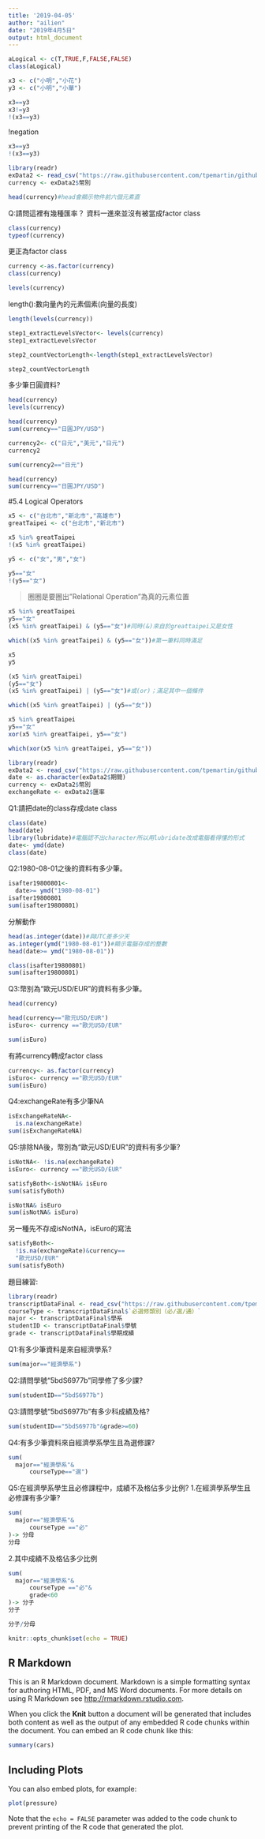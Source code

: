 ```yaml
---
title: '2019-04-05'
author: "ailien"
date: "2019年4月5日"
output: html_document
---
```

```r
aLogical <- c(T,TRUE,F,FALSE,FALSE)
class(aLogical)
```


```r
x3 <- c("小明","小花")
y3 <- c("小明","小華")
```

```r
x3==y3
x3!=y3
!(x3==y3)
```
!negation
```r
x3==y3
!(x3==y3)
```

```r
library(readr)
exData2 <- read_csv("https://raw.githubusercontent.com/tpemartin/github-data/master/exData2.csv")
currency <- exData2$幣別
```

```r
head(currency)#head會顯示物件前六個元素直
```
Q:請問這裡有幾種匯率？
資料一進來並沒有被當成factor class

```r
class(currency)
typeof(currency)
```
更正為factor class

```r
currency <-as.factor(currency)
class(currency)
```

```r
levels(currency)
```

length():數向量內的元素個素(向量的長度)
```r
length(levels(currency))
```

```r
step1_extractLevelsVector<- levels(currency)
step1_extractLevelsVector
```

```r
step2_countVectorLength<-length(step1_extractLevelsVector)
```

```r
step2_countVectorLength
```

多少筆日圓資料?

```r
head(currency)
levels(currency)
```

```r
head(currency)
sum(currency=="日圓JPY/USD")
```


```r
currency2<- c("日元","美元","日元")
currency2
```

```r
sum(currency2=="日元")
```
```r
head(currency)
sum(currency=="日圓JPY/USD")
```

#5.4 Logical Operators

```r
x5 <- c("台北市","新北市","高雄市")
greatTaipei <- c("台北市","新北市")

x5 %in% greatTaipei
!(x5 %in% greatTaipei)
```

```r
y5 <- c("女","男","女")

y5=="女"
!(y5=="女")
```

>圈圈是要圈出"Relational Operation"為真的元素位置

```r
x5 %in% greatTaipei
y5=="女"
(x5 %in% greatTaipei) & (y5=="女")#同時(&)來自於greattaipei又是女性
```

```r
which((x5 %in% greatTaipei) & (y5=="女"))#第一筆料同時滿足
```

```r
x5
y5
```

```r
(x5 %in% greatTaipei) 
(y5=="女")
(x5 %in% greatTaipei) | (y5=="女")#或(or)；滿足其中一個條件
```

```r
which((x5 %in% greatTaipei) | (y5=="女"))
```

```r
x5 %in% greatTaipei
y5=="女"
xor(x5 %in% greatTaipei, y5=="女")
```

```r
which(xor(x5 %in% greatTaipei, y5=="女"))
```

```r
library(readr)
exData2 <- read_csv("https://raw.githubusercontent.com/tpemartin/github-data/master/exData2.csv")
date <- as.character(exData2$期間)
currency <- exData2$幣別
exchangeRate <- exData2$匯率
```

Q1:請把date的class存成date class
```r
class(date)
head(date)
library(lubridate)#電腦認不出character所以用lubridate改成電腦看得懂的形式
date<- ymd(date)
class(date)
```

Q2:1980-08-01之後的資料有多少筆。
```r
isafter19800801<-
  date>= ymd("1980-08-01")
isafter19800801
sum(isafter19800801)
```
分解動作
```r
head(as.integer(date))#與UTC差多少天
as.integer(ymd("1980-08-01"))#顯示電腦存成的整數
head(date>= ymd("1980-08-01"))
```

```r
class(isafter19800801)
sum(isafter19800801)
```

Q3:幣別為“歐元USD/EUR”的資料有多少筆。

```r
head(currency)

```
```r
head(currency=="歐元USD/EUR")
isEuro<- currency =="歐元USD/EUR"
```

```r
sum(isEuro)
```
有將currency轉成factor class
```r
currency<- as.factor(currency)
isEuro<- currency =="歐元USD/EUR"
sum(isEuro)
```

Q4:exchangeRate有多少筆NA
```r
isExchangeRateNA<-
  is.na(exchangeRate)
sum(isExchangeRateNA)
```
Q5:排除NA後，幣別為“歐元USD/EUR”的資料有多少筆?

```r
isNotNA<- !is.na(exchangeRate)
isEuro<- currency =="歐元USD/EUR"
```

```r
satisfyBoth<-isNotNA& isEuro
sum(satisfyBoth)
```
```r
isNotNA& isEuro
sum(isNotNA& isEuro)
```


另一種先不存成isNotNA，isEuro的寫法
```r
satisfyBoth<-
  !is.na(exchangeRate)&currency==
  "歐元USD/EUR"
sum(satisfyBoth)
```
題目練習:
```r
library(readr)
transcriptDataFinal <- read_csv("https://raw.githubusercontent.com/tpemartin/github-data/master/transcriptDataFinal.csv")
courseType <- transcriptDataFinal$`必選修類別（必∕選∕通）`
major <- transcriptDataFinal$學系
studentID <- transcriptDataFinal$學號
grade <- transcriptDataFinal$學期成績
```

Q1:有多少筆資料是來自經濟學系?

```r
sum(major=="經濟學系")
```

Q2:請問學號“5bdS6977b”同學修了多少課?
```r
sum(studentID=="5bdS6977b")
```

Q3:請問學號“5bdS6977b”有多少科成績及格?
```r
sum(studentID=="5bdS6977b"&grade>=60)
```

Q4:有多少筆資料來自經濟學系學生且為選修課?

```r
sum(
  major=="經濟學系"&
      courseType=="選")
```

Q5:在經濟學系學生且必修課程中，成績不及格佔多少比例?
1.在經濟學系學生且必修課有多少筆?
```r
sum(
  major=="經濟學系"&
      courseType =="必"
)-> 分母
分母
```

2.其中成績不及格佔多少比例
```r
sum(
  major=="經濟學系"&
      courseType =="必"&
      grade<60
)-> 分子
分子

```

```r
分子/分母
```





















```r
knitr::opts_chunk$set(echo = TRUE)
```

## R Markdown

This is an R Markdown document. Markdown is a simple formatting syntax for authoring HTML, PDF, and MS Word documents. For more details on using R Markdown see <http://rmarkdown.rstudio.com>.

When you click the **Knit** button a document will be generated that includes both content as well as the output of any embedded R code chunks within the document. You can embed an R code chunk like this:

```r
summary(cars)
```

## Including Plots

You can also embed plots, for example:

```r
plot(pressure)
```

Note that the `echo = FALSE` parameter was added to the code chunk to prevent printing of the R code that generated the plot.
